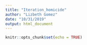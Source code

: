 ```yaml
---
title: "Iteration_homicide"
author: "Lizbeth Gomez"
date: "10/31/2019"
output: html_document
---
```


```r
knitr::opts_chunk$set(echo = TRUE)
```

## 
